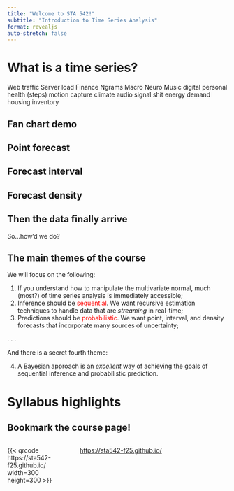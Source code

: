 ```yaml
---
title: "Welcome to STA 542!"
subtitle: "Introduction to Time Series Analysis"
format: revealjs
auto-stretch: false
---
```


# What is a time series?

Web traffic
Server load
Finance
Ngrams
Macro
Neuro
Music
digital personal health (steps)
motion capture 
climate
audio signal shit
energy demand
housing
inventory

## Fan chart demo


## Point forecast

## Forecast interval

## Forecast density 

## Then the data finally arrive

So...how'd we do?

## The main themes of the course

We will focus on the following:

::: incremental
1. If you understand how to manipulate the multivariate normal, much (most?) of time series analysis is immediately accessible;
1. Inference should be [sequential]{style="color:red;"}. We want recursive estimation techniques to handle data that are *streaming* in real-time;
1. Predictions should be [probabilistic]{style="color:red;"}. We want point, interval, and density forecasts that incorporate many sources of uncertainty;
:::

. . .

And there is a secret fourth theme:

::: incremental
4. A Bayesian approach is an *excellent* way of achieving the goals of sequential inference and probabilistic prediction.
:::

# Syllabus highlights

## Bookmark the course page! {.large}

::::: {.columns .v-center-container}
::: {.column width="30%"}
{{< qrcode https://sta542-f25.github.io/ width=300 height=300 >}}
:::

::: {.column width="70%"}
<https://sta542-f25.github.io/>
:::
:::::